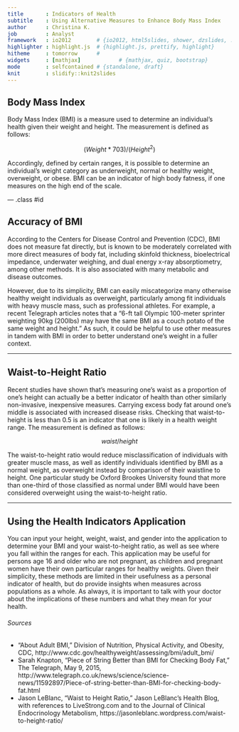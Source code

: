 ```yaml
---
title       : Indicators of Health
subtitle    : Using Alternative Measures to Enhance Body Mass Index
author      : Christina K.
job         : Analyst
framework   : io2012        # {io2012, html5slides, shower, dzslides, ...}
highlighter : highlight.js  # {highlight.js, prettify, highlight}
hitheme     : tomorrow      # 
widgets     : [mathjax]            # {mathjax, quiz, bootstrap}
mode        : selfcontained # {standalone, draft}
knit        : slidify::knit2slides
---
```


## Body Mass Index

Body Mass Index (BMI) is a measure used to determine an individual's health given their weight and height. The measurement is defined as follows:

$$(Weight * 703)/(Height^2)$$

Accordingly, defined by certain ranges, it is possible to determine an individual's weight category as underweight, normal or healthy weight, overweight, or obese. BMI can be an indicator of high body fatness, if one measures on the high end of the scale.

--- .class #id 

## Accuracy of BMI

According to the Centers for Disease Control and Prevention (CDC), BMI does not measure fat directly, but is known to be moderately correlated with more direct measures of body fat, including skinfold thickness, bioelectrical impedance, underwater weighing, and dual energy x-ray absorptiometry, among other methods. It is also associated with many metabolic and disease outcomes.

However, due to its simplicity, BMI can easily miscategorize many otherwise healthy weight individuals as overweight, particularly among fit individuals with heavy muscle mass, such as professional athletes. For example, a recent Telegraph articles notes that a "6-ft tall Olympic 100-meter sprinter weighting 90kg (200lbs) may have the same BMI as a couch potato of the same weight and height." As such, it could be helpful to use other measures in tandem with BMI in order to better understand one's weight in a fuller context.

---

## Waist-to-Height Ratio

Recent studies have shown that's measuring one's waist as a proportion of one's height can actually be a better indicator of health than other similarly non-invasive, inexpensive measures. Carrying excess body fat around one's middle is associated with increased disease risks. Checking that waist-to-height is less than 0.5 is an indicator that one is likely in a health weight range. The measurement is defined as follows:

$$ waist/height $$

The waist-to-height ratio would reduce misclassification of individuals with greater muscle mass, as well as identify individuals identified by BMI as a normal weight, as overweight instead by comparison of their waistline to height. One particular study be Oxford Brookes University found that more than one-third of those classified as normal under BMI would have been considered overweight using the waist-to-height ratio.

---

## Using the Health Indicators Application

You can input your height, weight, waist, and gender into the application to determine your BMI and your waist-to-height ratio, as well as see where you fall within the ranges for each. This application may be useful for persons age 16 and older who are not pregnant, as children and pregnant women have their own particular ranges for healthy weights. Given their simplicity, these methods are limited in their usefulness as a personal indicator of health, but do provide insights when measures across populations as a whole. As always, it is important to talk with your doctor about the implications of these numbers and what they mean for your health.

###### Sources

- "About Adult BMI," Division of Nutrition, Physical Activity, and Obesity, CDC,  http://www.cdc.gov/healthyweight/assessing/bmi/adult_bmi/
- Sarah Knapton, "Piece of String Better than BMI for Checking Body Fat," The Telegraph, May 9, 2015, http://www.telegraph.co.uk/news/science/science-news/11592897/Piece-of-string-better-than-BMI-for-checking-body-fat.html
- Jason LeBlanc, "Waist to Height Ratio," Jason LeBlanc's Health Blog, with references to LiveStrong.com and to the Journal of Clinical Endocrinology Metabolism, https://jasonleblanc.wordpress.com/waist-to-height-ratio/